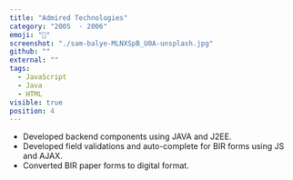 ```yaml
---
title: "Admired Technologies"
category: "2005  - 2006"
emoji: "📓"
screenshot: "./sam-balye-MLNXSpB_U0A-unsplash.jpg"
github: ""
external: ""
tags:
  - JavaScript
  - Java
  - HTML
visible: true
position: 4
---
```


- Developed backend components using JAVA and J2EE.
- Developed field validations and auto-complete for BIR forms using JS and AJAX.
- Converted BIR paper forms to digital format.
